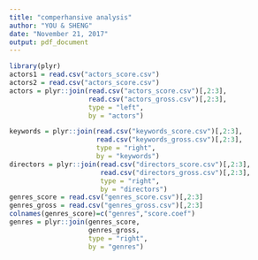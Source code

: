 ```yaml
---
title: "comperhansive analysis"
author: "YOU & SHENG"
date: "November 21, 2017"
output: pdf_document
---
```


```r
library(plyr)
actors1 = read.csv("actors_score.csv")
actors2 = read.csv("actors_score.csv")
actors = plyr::join(read.csv("actors_score.csv")[,2:3],
                    read.csv("actors_gross.csv")[,2:3],
                    type = "left", 
                    by = "actors")

keywords = plyr::join(read.csv("keywords_score.csv")[,2:3],
                      read.csv("keywords_gross.csv")[,2:3],
                      type = "right", 
                      by = "keywords")
directors = plyr::join(read.csv("directors_score.csv")[,2:3],
                       read.csv("directors_gross.csv")[,2:3],
                       type = "right", 
                       by = "directors")
genres_score = read.csv("genres_score.csv")[,2:3] 
genres_gross = read.csv("genres_gross.csv")[,2:3]
colnames(genres_score)=c("genres","score.coef")
genres = plyr::join(genres_score,
                    genres_gross,
                    type = "right", 
                    by = "genres")
```

